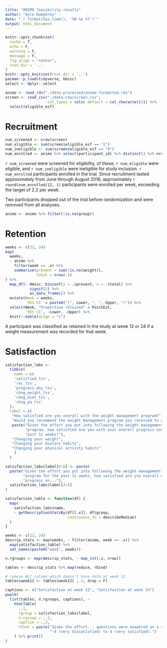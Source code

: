 ```yaml
---
title: "ANIMO feasibility results"
author: "Kyle Humphrey"
date: "`r format(Sys.time(), '%B %e %Y')`"
output: html_document
---
```


```r
knitr::opts_chunk$set(
  cache = T,
  echo = F,
  warning = F,
  message = F,
  fig.align = "center",
  root.dir = '..'
)
knitr::opts_knit$set(root.dir = '..')
pacman::p_load(tidyverse, Gmisc)
select <- dplyr::select
```

```r
animo <- read_rds("./data-processed/animo-formatted.rds")
screen <- read_csv("./data-raw/screen.csv",
                   col_types = cols(.default = col_character())) %>%
  select(eligible_esf)
```



# Recruitment

```r
num_screened <- nrow(screen)
num_eligible <- sum(screen$eligible_esf == "1")
num_ineligible <- sum(screen$eligible_esf == "0")
num_enrolled <- animo %>% select(participant_id) %>% distinct() %>% nrow()
```

`r num_screened` were screened for eligibility, of these, `r num_eligible` were eligible, and `r num_ineligible` were ineligible for study inclusion. `r num_enrolled` participants enrolled in the trial. Since recruitment lasted approximately from June through August 2016, approximately `r round(num_enrolled/12, 1)` participants were enrolled per week, exceeding the target of 2.2 per week.

Two participants dropped out of the trial before randomization and were removed from all analyses.

```r
animo <- animo %>% filter(!is.na(group))
```



# Retention

```r
weeks <- c(12, 24)
map(
  weeks,
  ~ animo %>%
    filter(week == .x) %>%
    summarise(present = sum(!is.na(weight)),
              total = nrow(.))
) %>%
  map_df(~ Hmisc::binconf(x = .$present, n = .$total) %>%
           signif(2) %>%
           as_data_frame()) %>%
  mutate(Week = weeks,
         `95% CI` = paste0("(", Lower, ", ", Upper, ")")) %>%
  select(Week, "Proportion retained" = PointEst,
         `95% CI`, -Lower, -Upper) %>%
  knitr::kable(align = "c")
```

A participant was classified as retained in the study at week 12 or 24 if a weight measurement was recorded for that week.



# Satisfaction

```r
satisfaction_labs <-
  tibble(
    name = c(
    'satisfied_tss',
    'rec_tss',
    'progress_why_tss',
    'chng_weight_tss',
    'chng_diet_tss',
    'chng_pa_tss'
  ), 
  label = c( 
   "How satisfied are you overall with the weight management program?",
   "Would you recommend the weight management program you received to others?",
   paste("Given the effort you put into following the weight management",
         "program, how satisfied are you with your overall progress over the",
         "past 12 weeks?"),
   "Changing your weight",
   "Changing your dietary habits",
   "Changing your physical activity habits"
    )
  )

satisfaction_labs$label[4:6] <- paste( 
  paste("Given the effort you put into following the weight management",
        "program for the past 12 weeks, how satisfied are you overall with your",
        "progress on..."),
  satisfaction_labs$label[4:6]
)
```

```r
satisfaction_table <- function(df) {
  map(
    satisfaction_labs$name,
    ~ getDescriptionStatsBy(df[[.x]], df$group,
                            continuous_fn = describeMedian)
  )
}

weeks <- c(12, 24)
descrip_stats <- map(weeks, ~ filter(animo, week == .x)) %>%
  map(satisfaction_table) %>%
  set_names(paste0("week", weeks))

n.rgroups <- map(descrip_stats, ~ map_int(.x, nrow))

tables <- descrip_stats %>% map(reduce, rbind)

# remove WLC column which doesn't have data at week 12
tables$week12 <- tables$week12[ , 2, drop = F]

captions <- c("Satisfaction at week 12", "Satisfaction at week 24")
pwalk(
  list(tables, n.rgroups, captions), ~
    htmlTable(
      ..1,
      rgroup = satisfaction_labs$label,
      n.rgroup = ..2,
      caption = ..3,
      tfoot = paste("Given the effort... questions were answered on a scale from",
                    "-4 (very dissatisfied) to 4 (very satisfied).")
    ) %>% print()
)
```

